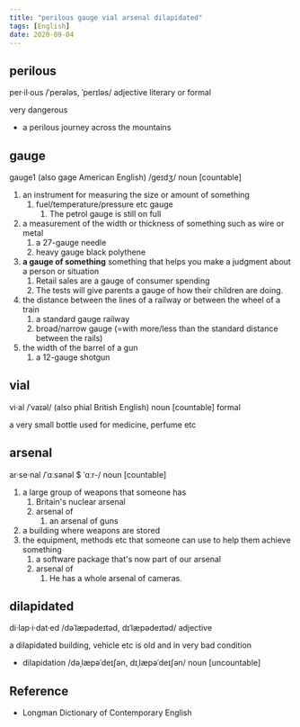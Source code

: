 ```yaml
---
title: "perilous gauge vial arsenal dilapidated"
tags: [English]
date: 2020-09-04
---
```


## perilous

per·il·ous /ˈperələs, ˈperɪləs/ adjective literary or formal

very dangerous

- a perilous journey across the mountains

## gauge

gauge1 (also gage American English) /ɡeɪdʒ/ noun [countable]

1. an instrument for measuring the size or amount of something
   1. fuel/temperature/pressure etc gauge
      1. The petrol gauge is still on full
2. a measurement of the width or thickness of something such as wire or metal
   1. a 27-gauge needle
   2. heavy gauge black polythene
3. **a gauge of something** something that helps you make a judgment about a
   person or situation
   1. Retail sales are a gauge of consumer spending
   2. The tests will give parents a gauge of how their children are doing.
4. the distance between the lines of a railway or between the wheel of a train
   1. a standard gauge railway
   2. broad/narrow gauge (=with more/less than the standard distance between the
      rails)
5. the width of the barrel of a gun
   1. a 12-gauge shotgun

## vial

vi·al /ˈvaɪəl/ (also phial British English) noun [countable] formal

a very small bottle used for medicine, perfume etc

## arsenal

ar·se·nal /ˈɑːsənəl $ ˈɑːr-/ noun [countable]

1. a large group of weapons that someone has
   1. Britain's nuclear arsenal
   2. arsenal of
      1. an arsenal of guns
2. a building where weapons are stored
3. the equipment, methods etc that someone can use to help them achieve something
   1. a software package that's now part of our arsenal
   2. arsenal of
      1. He has a whole arsenal of cameras.

## dilapidated

di·lap·i·dat·ed /dəˈlæpədeɪtəd, dɪˈlæpədeɪtəd/ adjective

a dilapidated building, vehicle etc is old and in very bad condition

- dilapidation /dəˌlæpəˈdeɪʃən, dɪˌlæpəˈdeɪʃən/ noun [uncountable]

## Reference

- Longman Dictionary of Contemporary English